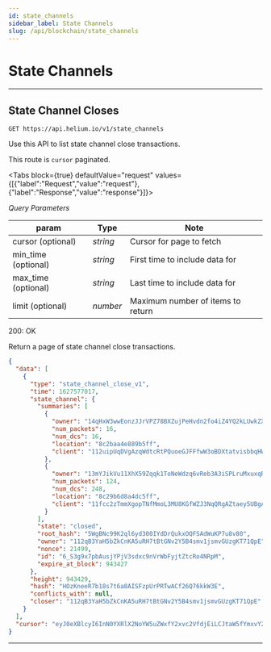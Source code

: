 ```yaml
---
id: state_channels
sidebar_label: State Channels
slug: /api/blockchain/state_channels
---
```



# State Channels

---

## State Channel Closes

```
GET https://api.helium.io/v1/state_channels
```

Use this API to list state channel close transactions.

This route is `cursor` paginated.

<Tabs
  block={true}
  defaultValue="request"
  values={[{"label":"Request","value":"request"},{"label":"Response","value":"response"}]}>
<TabItem value="request">

_Query Parameters_

| param               | Type     | Note                              |
| ------------------- | -------- | --------------------------------- |
| cursor (optional)   | _string_ | Cursor for page to fetch          |
| min_time (optional) | _string_ | First time to include data for    |
| max_time (optional) | _string_ | Last time to include data for     |
| limit (optional)    | _number_ | Maximum number of items to return |

</TabItem>
<TabItem value="response">

200: OK

Return a page of state channel close transactions.

```json
{
  "data": [
    {
      "type": "state_channel_close_v1",
      "time": 1627577017,
      "state_channel": {
        "summaries": [
          {
            "owner": "14qHxW3wwEonzJJrVPZ78BXZujPeHvdn2fo4iZ4YQ2kLUwkZXtm",
            "num_packets": 16,
            "num_dcs": 16,
            "location": "8c2baa4e889b5ff",
            "client": "112uipUqDVgAzqWdtcRtPQuoeGJFFfwW3oBDXtatvisbbqHWk3RW"
          },
          {
            "owner": "13mYJikVu11XhX59Zqqk1ToNeWdzq6vReb3A3iSPLruMxuxqRAc",
            "num_packets": 124,
            "num_dcs": 248,
            "location": "8c29b6d8a4dc5ff",
            "client": "11fcc2zTmmXgopTNfMmoL3MU8KGfWZJ3NqQRgAZtaey5UBgAk7D"
          }
        ],
        "state": "closed",
        "root_hash": "5WgBNc99K2ql6yd300IYdDrQukxOQFSAdWuKP7u8v80",
        "owner": "112qB3YaH5bZkCnKA5uRH7tBtGNv2Y5B4smv1jsmvGUzgKT71QpE",
        "nonce": 21499,
        "id": "6_S3g9x7pbAusjYPjV3sdxc9nVrWbFyjtZtcRo4NRpM",
        "expire_at_block": 943427
      },
      "height": 943429,
      "hash": "HOzKneeR7b18s7t6a8AISFzpUrPRTwACf26Q76kkW3E",
      "conflicts_with": null,
      "closer": "112qB3YaH5bZkCnKA5uRH7tBtGNv2Y5B4smv1jsmvGUzgKT71QpE"
    }
  ],
  "cursor": "eyJ0eXBlcyI6InN0YXRlX2NoYW5uZWxfY2xvc2VfdjEiLCJtaW5fYmxvY2siOjEsImJsb2NrIjo5NDM0MDAsImFuY2hvcl9ibG9jayI6OTQzNDAwfQ"
}
```

</TabItem>
</Tabs>

---
